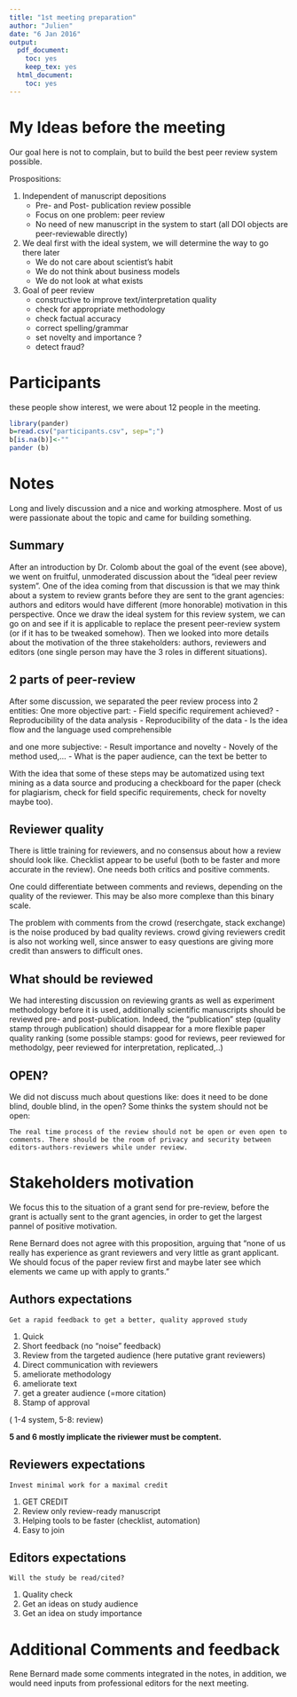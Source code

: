 ```yaml
---
title: "1st meeting preparation"
author: "Julien"
date: "6 Jan 2016"
output:
  pdf_document:
    toc: yes
    keep_tex: yes
  html_document:
    toc: yes
---
```


My Ideas before the meeting
========

Our goal here is not to complain, but to build the best peer review system possible.

Prospositions:

1. Independent of manuscript depositions 
    - Pre- and Post- publication review possible 
    - Focus on one problem: peer review
    - No need of new manuscript in the system to start (all DOI objects are peer-reviewable directly)
    
2. We deal first with the ideal system, we will determine the way to go there later
    - We do not care about scientist's habit
    - We do not think about business models
    - We do not look at what exists


    
3. Goal of peer review    
    - constructive to improve text/interpretation quality
    - check for appropriate methodology
    - check factual accuracy
    - correct spelling/grammar
    - set novelty and importance ?
    - detect fraud?
    

Participants
============

these people show interest, we were about 12 people in the meeting.
```r
library(pander)
b=read.csv("participants.csv", sep=";")
b[is.na(b)]<-""
pander (b)

```



Notes
=====

Long and lively discussion and a nice and working atmosphere. Most of us were passionate about the topic and came for building something.

Summary
-------
After an introduction by Dr. Colomb about the goal of the event (see above), we went on fruitful, unmoderated discussion about the "ideal peer review system". One of the idea coming from that discussion is that we may think about a system to review grants before they are sent to the grant agencies: authors and editors would have different (more honorable) motivation in this perspective. Once we draw the ideal system for this review system, we can go on and see if it is applicable to replace the present peer-review system (or if it has to be tweaked somehow). Then we looked into more details about the motivation of the three stakeholders: authors, reviewers and editors (one single person may have the 3 roles in different situations).

2 parts of peer-review
----------------
After some discussion, we separated the peer review process into 2 entities: One more objective part:
- Field specific requirement achieved?
- Reproducibility of the data analysis
- Reproducibility of the data
- Is the idea flow and the language used comprehensible

and one more subjective:
- Result importance and novelty
- Novely of the method used,...
- What is the paper audience, can the text be better to 

With the idea that some of these steps may be automatized using text mining as a data source and producing a checkboard for the paper (check for plagiarism, check for field specific requirements, check for novelty maybe too).

Reviewer quality
----------------

There is little training for reviewers, and no consensus about how a review should look like. Checklist appear to be useful (both to be faster and more accurate in the review). One needs both critics and positive comments.

One could differentiate between comments and reviews, depending on the quality of the reviewer. This may be also more complexe than this binary scale.

The problem with comments from the crowd (reserchgate, stack exchange) is the noise produced by bad quality reviews. crowd giving reviewers credit is also not working well, since answer to easy questions are giving more credit than answers to difficult ones.

What should be reviewed
----------------

We had interesting discussion on reviewing grants as well as experiment methodology before it is used, additionally scientific manuscripts should be reviewed pre- and post-publication. Indeed, the "publication" step (quality stamp through publication) should disappear for a more flexible paper quality ranking (some possible stamps: good for reviews, peer reviewed for methodolgy, peer reviewed for interpretation, replicated,..)

OPEN?
-----

We did not discuss much about questions like: does it need to be done blind, double blind, in the open? Some thinks the system should not be open:

    The real time process of the review should not be open or even open to comments. There should be the room of privacy and security between editors-authors-reviewers while under review.

Stakeholders motivation
=====================

We focus this to the situation of a grant send for pre-review, before the grant is actually sent to the grant agencies, in order to get the largest pannel of positive motivation.

Rene Bernard does not agree with this proposition, arguing that "none of us really has experience as grant reviewers and very little as grant applicant. We should focus of the paper review first and maybe later see which elements we came up with apply to grants."

Authors expectations
-------

    Get a rapid feedback to get a better, quality approved study
    

 
1. Quick
2. Short feedback (no "noise" feedback)
3. Review from the targeted audience (here putative grant reviewers)
4. Direct communication with reviewers
5. ameliorate methodology
6. ameliorate text 
7. get a greater audience (=more citation)
8. Stamp of approval

( 1-4 system, 5-8: review)

**5 and 6 mostly implicate the riviewer must be comptent.**

Reviewers expectations
------

    Invest minimal work for a maximal credit
    
1. GET CREDIT
2. Review only review-ready manuscript
3. Helping tools to be faster (checklist, automation)
4. Easy to join

Editors expectations
-----

    Will the study be read/cited?
    
1. Quality check
2. Get an ideas on study audience 
3. Get an idea on study importance

Additional Comments and feedback
========
Rene Bernard made some comments integrated in the notes, in addition, we would need inputs from professional editors for the next meeting.
